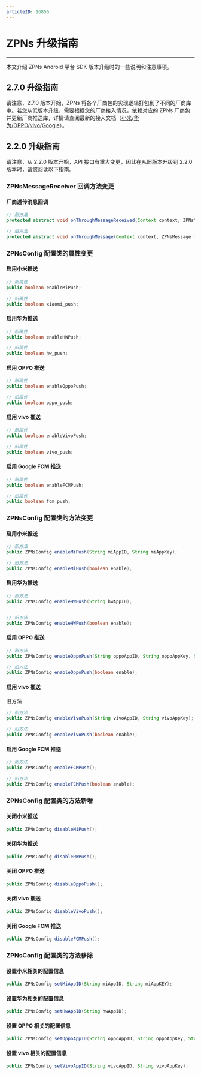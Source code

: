 ```yaml
---
articleID: 16856
---
```


# ZPNs 升级指南

- - -

本文介绍 ZPNs Android 平台 SDK 版本升级时的一些说明和注意事项。

## 2.7.0 升级指南

请注意，2.7.0 版本开始，ZPNs 将各个厂商包的实现逻辑打包到了不同的厂商库中。若您从低版本升级，需要根据您的厂商接入情况，依赖对应的 ZPNs 厂商包并更新厂商推送库，详情请查阅最新的接入文档（[小米](./../Offline%20push%20notifications/Integrate%20Xiaomi.mdx)/[华为](./../Offline%20push%20notifications/Integrate%20Huawei.mdx)/[OPPO](./../Offline%20push%20notifications/Integrate%20OPPO.mdx)/[vivo](./../Offline%20push%20notifications/Integrate%20vivo.mdx)/[Google](./../Offline%20push%20notifications/Integrate%20FCM.mdx)）。

## 2.2.0 升级指南

<Warning title="Warning">

请注意，从 2.2.0 版本开始，API 接口有重大变更，因此在从旧版本升级到 2.2.0 版本时，请您阅读以下指南。
</Warning>

### ZPNsMessageReceiver 回调方法变更

#### 厂商透传消息回调

```java
// 新方法
protected abstract void onThroughMessageReceived(Context context, ZPNsMessage message);

// 旧方法
protected abstract void onThroughMessage(Context context, ZPNsMessage message);
```


### ZPNsConfig 配置类的属性变更

#### 启用小米推送

```java 
// 新属性
public boolean enableMiPush;

// 旧属性
public boolean xiaomi_push;
```

#### 启用华为推送

```java
// 新属性
public boolean enableHWPush;

// 旧属性
public boolean hw_push;
```

#### 启用 OPPO 推送

```java
// 新属性
public boolean enableOppoPush;

// 旧属性
public boolean oppo_push;
```


#### 启用 vivo 推送

```java
// 新属性
public boolean enableVivoPush;

// 旧属性
public boolean vivo_push;
```

#### 启用 Google FCM 推送


```java
// 新属性
public boolean enableFCMPush;

// 旧属性
public boolean fcm_push;
```

### ZPNsConfig 配置类的方法变更

#### 启用小米推送

```java
// 新方法
public ZPNsConfig enableMiPush(String miAppID, String miAppKey);

// 旧方法
public ZPNsConfig enableMiPush(boolean enable);
```

#### 启用华为推送

```java
// 新方法
public ZPNsConfig enableHWPush(String hwAppID);


// 旧方法
public ZPNsConfig enableHWPush(boolean enable);
```

#### 启用 OPPO 推送

```java
// 新方法
public ZPNsConfig enableOppoPush(String oppoAppID, String oppoAppKey, String oppoAppSecret);

// 旧方法
public ZPNsConfig enableOppoPush(boolean enable);
```

#### 启用 vivo 推送

旧方法

```java
// 新方法
public ZPNsConfig enableVivoPush(String vivoAppID, String vivoAppKey);

// 旧方法
public ZPNsConfig enableVivoPush(boolean enable);
```

#### 启用 Google FCM 推送

```java
// 新方法
public ZPNsConfig enableFCMPush();

// 旧方法
public ZPNsConfig enableFCMPush(boolean enable);
```

### ZPNsConfig 配置类的方法新增

#### 关闭小米推送

```java
public ZPNsConfig disableMiPush();
```

#### 关闭华为推送

```java
public ZPNsConfig disableHWPush();
```

#### 关闭 OPPO 推送

```java
public ZPNsConfig disableOppoPush();
```

#### 关闭 vivo 推送

```java
public ZPNsConfig disableVivoPush();
```

#### 关闭 Google FCM 推送

```java
public ZPNsConfig disableFCMPush();
```

### ZPNsConfig 配置类的方法移除

#### 设置小米相关的配置信息

```java
public ZPNsConfig setMiAppID(String miAppID, String miAppKEY);
```

#### 设置华为相关的配置信息

```java
public ZPNsConfig setHwAppID(String hwAppID);
```

#### 设置 OPPO 相关的配置信息

```java
public ZPNsConfig setOppoAppID(String oppoAppID, String oppoAppKey, String oppoAppSecret);
```

#### 设置 vivo 相关的配置信息

```java
public ZPNsConfig setVivoAppID(String vivoAppID, String vivoAppKey);
```
